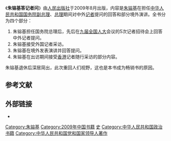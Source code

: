{{unreferenced|time=2010-12-24T13:23:51+00:00}}
{{Infobox Book 
|name = 朱镕基答记者问
|image = <!-- [[File:圖片|200px]] -->
|image_caption = <!-- 圖片說明 -->
|author =《朱镕基答记者问》编辑组
|country =中华人民共和国
|language = 简体中文
|subject = <!-- 題材 -->
|genre = <!-- 类型 -->
|publisher = [[人民出版社|人民出版社]]
|release_date = 2009年8月1日
|pages = 457页
|format = 16
|isbn = 9787010081618
}}
《'''朱镕基答记者问'''》由[[人民出版社|人民出版社]]于2009年8月出版，内容是[[朱镕基|朱镕基]]在担任[[中华人民共和国国务院|中华人民共和国国务院]][[中华人民共和国国务院副总理|副总理]]、[[中华人民共和国国务院总理|总理]]期间对中外[[记者|记者]]提问的回答和部分境外演讲。全书分为四个部分：
#朱镕基担任国务院总理后，先后在[[第九届全国人民代表大会|九届全国人大]]会议的5次记者招待会上回答中外记者提问。
#朱镕基接受外国记者采访。
#朱镕基在境外发表演讲并回答提问。
#朱镕基在出访期间接受[[香港|香港]]记者随行采访的部分内容。

朱镕基退休后深居简出，此次重回人们视野，这也是本书成为畅销书的原因。

==参考文献==
{{reflist}}

== 外部链接 ==
*{{douban|4002701}}

{{DEFAULTSORT:Zhu rong ji da ji zhe wen}}
[[Category:朱镕基|Category:朱镕基]]
[[Category:2009年中国书籍|Category:2009年中国书籍]]
[[Category:中文书籍|史]]
[[Category:中华人民共和国政治书籍|Category:中华人民共和国政治书籍]]
[[Category:中华人民共和国党和国家领导人著作|Category:中华人民共和国党和国家领导人著作]]